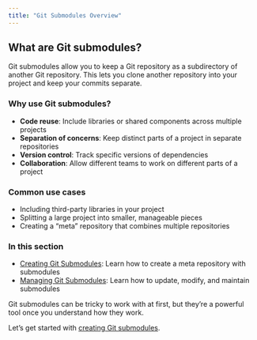 ```yaml
---
title: "Git Submodules Overview"
---
```


## What are Git submodules?

Git submodules allow you to keep a Git repository as a subdirectory of another Git repository. This lets you clone another repository into your project and keep your commits separate.

### Why use Git submodules?

- **Code reuse**: Include libraries or shared components across multiple projects
- **Separation of concerns**: Keep distinct parts of a project in separate repositories
- **Version control**: Track specific versions of dependencies
- **Collaboration**: Allow different teams to work on different parts of a project

### Common use cases

- Including third-party libraries in your project
- Splitting a large project into smaller, manageable pieces
- Creating a "meta" repository that combines multiple repositories

### In this section

- [Creating Git Submodules](creating_submodules.qmd): Learn how to create a meta repository with submodules
- [Managing Git Submodules](managing_submodules.qmd): Learn how to update, modify, and maintain submodules

::: {.callout-note}
Git submodules can be tricky to work with at first, but they're a powerful tool once you understand how they work.
:::

Let's get started with [creating Git submodules](creating_submodules.qmd). 